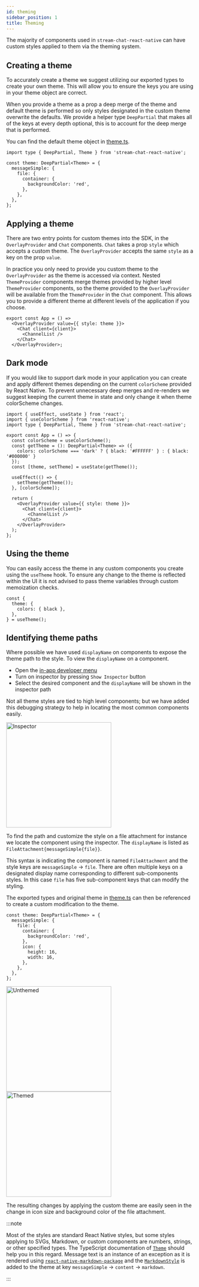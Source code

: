 ```yaml
---
id: theming
sidebar_position: 1
title: Theming
---
```



The majority of components used in `stream-chat-react-native` can have custom styles applied to them via the theming system.

## Creating a theme

To accurately create a theme we suggest utilizing our exported types to create your own theme.
This will allow you to ensure the keys you are using in your theme object are correct.

When you provide a theme as a prop a deep merge of the theme and default theme is performed so only styles designated in the custom theme overwrite the defaults. 
We provide a helper type `DeepPartial` that makes all of the keys at every depth optional, this is to account for the deep merge that is performed.

You can find the default theme object in [theme.ts](https://github.com/GetStream/stream-chat-react-native/blob/master/src/contexts/themeContext/utils/theme.ts).

```tsx
import type { DeepPartial, Theme } from 'stream-chat-react-native';

const theme: DeepPartial<Theme> = {
  messageSimple: {
    file: {
      container: {
        backgroundColor: 'red',
      },
    },
  },
};
```

## Applying a theme

There are two entry points for custom themes into the SDK, in the `OverlayProvider` and `Chat` components.
`Chat` takes a prop `style` which accepts a custom theme.
The `OverlayProvider` accepts the same `style` as a key on the prop `value`.

In practice you only need to provide you custom theme to the `OverlayProvider` as the theme is accessed via context.
Nested `ThemeProvider` components merge themes provided by higher level `ThemeProvider` components, so the theme provided to the `OverlayProvider` will be available from the `ThemeProvider` in the `Chat` component.
This allows you to provide a different theme at different levels of the application if you choose.

```tsx {2}
export const App = () =>
  <OverlayProvider value={{ style: theme }}>
    <Chat client={client}>
      <ChannelList />
    </Chat>
  </OverlayProvider>;
```

## Dark mode

If you would like to support dark mode in your application you can create and apply different themes depending on the current `colorScheme` provided by React Native.
To prevent unnecessary deep merges and re-renders we suggest keeping the current theme in state and only change it when theme colorScheme changes.

```tsx
import { useEffect, useState } from 'react';
import { useColorScheme } from 'react-native';
import type { DeepPartial, Theme } from 'stream-chat-react-native';

export const App = () => {
  const colorScheme = useColorScheme();
  const getTheme = (): DeepPartial<Theme> => ({
    colors: colorScheme === 'dark' ? { black: '#FFFFFF' } : { black: '#000000' }
  });
  const [theme, setTheme] = useState(getTheme());

  useEffect(() => {
    setTheme(getTheme());
  }, [colorScheme]);

  return (
    <OverlayProvider value={{ style: theme }}>
      <Chat client={client}>
        <ChannelList />
      </Chat>
    </OverlayProvider>
  );
};
```

## Using the theme

You can easily access the theme in any custom components you create using the `useTheme` hook.
To ensure any change to the theme is reflected within the UI it is not advised to pass theme variables through custom memoization checks.

```tsx
const {
  theme: {
    colors: { black },
  },
} = useTheme();
```

## Identifying theme paths

Where possible we have used `displayName` on components to expose the theme path to the style.
To view the `displayName` on a component.

- Open the [in-app developer menu](https://reactnative.dev/docs/debugging#accessing-the-in-app-developer-menu)
- Turn on inspector by pressing `Show Inspector` button
- Select the desired component and the `displayName` will be shown in the inspector path

Not all theme styles are tied to high level components; but we have added this debugging strategy to help in locating the most common components easily.

<div style={{ display: 'flex', justifyContent: 'space-around' }}>
<img src={inspector} alt="Inspector" width="280" style={{ objectFit: 'contain', paddingBottom: '8px' }} />
</div>

To find the path and customize the style on a file attachment for instance we locate the component using the inspector.
The `displayName` is listed as `FileAttachment{messageSimple{file}}`.

This syntax is indicating the component is named `FileAttachment` and the style keys are `messageSimple` -> `file`.
There are often multiple keys on a designated display name corresponding to different sub-components styles.
In this case `file` has five sub-component keys that can modify the styling.

The exported types and original theme in [theme.ts](https://github.com/GetStream/stream-chat-react-native/blob/master/src/contexts/themeContext/utils/theme.ts) can then be referenced to create a custom modification to the theme.

```tsx
const theme: DeepPartial<Theme> = {
  messageSimple: {
    file: {
      container: {
        backgroundColor: 'red',
      },
      icon: {
        height: 16,
        width: 16,
      },
    },
  },
};
```

<div style={{ display: 'flex', flexWrap: 'wrap', justifyContent: 'space-around' }}>
<img src={unthemed} alt="Unthemed" width="280" style={{ objectFit: 'contain', paddingBottom: '8px' }} />
<img src={themed} alt="Themed" width="280" style={{ objectFit: 'contain', paddingBottom: '8px' }} />
</div>

The resulting changes by applying the custom theme are easily seen in the change in icon size and background color of the file attachment.

:::note

Most of the styles are standard React Native styles, but some styles applying to SVGs, Markdown, or custom components are numbers, strings, or other specified types.
The TypeScript documentation of [`Theme`](https://github.com/GetStream/stream-chat-react-native/blob/master/src/contexts/themeContext/utils/theme.ts) should help you in this regard.
Message text is an instance of an exception as it is rendered using [`react-native-markdown-package`](https://github.com/andangrd/react-native-markdown-package) and the [`MarkdownStyle`](https://github.com/andangrd/react-native-markdown-package/blob/master/styles.js) is added to the theme at key `messageSimple` -> `content` -> `markdown`.

:::